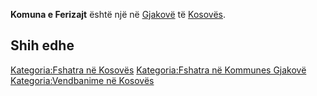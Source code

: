 {{Fshat në 
 | Emri                = Komuna e Ferizajt
 | EmriAlt                = 
 | NAME_SHORT_FORM=      Ferizaj
 | NAME_GENERIC=      Komuna
 | NAME_SORT_NAME_RO=      KOMUNAEFERIZAJT
 | FULL_NAME_RO = Komuna e Ferizajt
 | FULL_NAME_ND_RO=Komuna e Ferizajt
 | SORT_NAME_RG=FERIZAJT KOMUNAE
 | FULL_NAME_RG=Ferizajt, Komuna e
 | FULL_NAME_ND_RG=Ferizajt, Komuna e
 | SRP_NAME_SHORT_FORM=      
 | SRP_NAME_GENERIC=      
 | SRP_NAME_SORT_NAME_RO=      
 | SRP_FULL_NAME_RO = 
 | SRP_FULL_NAME_ND_RO=
 | SRP_SORT_NAME_RG=
 | SRP_FULL_NAME_RG=
 | SRP_FULL_NAME_ND_RG=
 | Emri (Rasa dhanore) = 
 | Figura              = 
 | Shteti              = Kosovo
 | Komuna              = Gjakovë
 | Kodi postar         = 
 | Sipërfaqja          = 

 | Popullsia           = 

 | Regj. i popullsisë  = 
 | Dend. e popullsisë  = 
 | Faqja zyrtare       = 
 <!--- Koordinatat ----> 
 | Gjerësia            = 42.366667
 | Gjatësia            = 21.133333
 | Lartësia            = 
}}
'''Komuna e Ferizajt''' është një [[]] në [[Gjakovë]] të [[Kosovës]].

<!-- == Gjeografia == -->
<!-- == Historia == -->
<!-- == Demografia == -->
== Shih edhe ==
{{Komuna Gjakovë}}
{{Kosovo-Administrata-Cung}}

[[Kategoria:Fshatra në Kosovës]]
[[Kategoria:Fshatra në Kommunes Gjakovë]]
[[Kategoria:Vendbanime në Kosovës]]